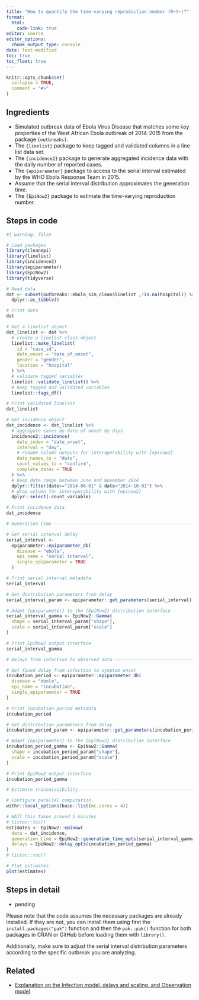 ```yaml
---
title: "How to quantify the time-varying reproduction number (R~t~)?"
format: 
  html:
    code-link: true
editor: source
editor_options: 
  chunk_output_type: console
date: last-modified
toc: true
toc_float: true
---
```


```r
knitr::opts_chunk$set(
  collapse = TRUE,
  comment = "#>"
)
```

## Ingredients

- Simulated outbreak data of Ebola Virus Disease that matches some key properties of the West African Ebola outbreak of 2014-2015 from the package `{outbreaks}`.
- The `{linelist}` package to keep tagged and validated columns in a line list data set.
- The `{incidence2}` package to generate aggregated incidence data with the daily number of reported cases.
- The `{epiparameter}` package to access to the serial interval estimated by the WHO Ebola Response Team in 2015.
- Assume that the serial interval distribution approximates the generation time.
- The `{EpiNow2}` package to estimate the time-varying reproduction number.

## Steps in code

```r
#| warning: false

# Load packages
library(cleanepi)
library(linelist)
library(incidence2)
library(epiparameter)
library(EpiNow2)
library(tidyverse)

# Read data
dat <- subset(outbreaks::ebola_sim_clean$linelist ,!is.na(hospital)) %>% 
  dplyr::as_tibble()

# Print data
dat

# Get a linelist object
dat_linelist <- dat %>% 
  # create a linelist class object
  linelist::make_linelist(
    id = "case_id",
    date_onset = "date_of_onset", 
    gender = "gender",
    location = "hospital"
  ) %>% 
  # validate tagged variables
  linelist::validate_linelist() %>% 
  # keep tagged and validated variables
  linelist::tags_df()

# Print validated linelist
dat_linelist

# Get incidence object
dat_incidence <- dat_linelist %>% 
  # aggregate cases by date of onset by days
  incidence2::incidence(
    date_index = "date_onset",
    interval = "day", 
    # rename column outputs for interoperability with {epinow2}
    date_names_to = "date",
    count_values_to = "confirm",
    complete_dates = TRUE 
  ) %>%
  # keep date range between June and November 2014
  dplyr::filter(date>="2014-06-01" & date<"2014-10-01") %>%
  # drop column for interoperability with {epinow2}
  dplyr::select(-count_variable)

# Print incidence data
dat_incidence

# Generation time ---------------------------------------------------------

# Get serial interval delay
serial_interval <-
  epiparameter::epiparameter_db(
    disease = "ebola",
    epi_name = "serial interval",
    single_epiparameter = TRUE
  )

# Print serial interval metadata
serial_interval

# Get distribution parameters from delay 
serial_interval_param <- epiparameter::get_parameters(serial_interval)

# Adapt {epiparameter} to the {EpiNow2} distribution interface
serial_interval_gamma <- EpiNow2::Gamma(
  shape = serial_interval_param["shape"],
  scale = serial_interval_param["scale"]
)

# Print EpiNow2 output interface
serial_interval_gamma

# Delays from infection to observed data ----------------------------------

# Get fixed delay from infection to symptom onset
incubation_period <- epiparameter::epiparameter_db(
  disease = "ebola",
  epi_name = "incubation",
  single_epiparameter = TRUE
)

# Print incubation period metadata
incubation_period

# Get distribution parameters from delay 
incubation_period_param <- epiparameter::get_parameters(incubation_period)

# Adapt {epiparameter} to the {EpiNow2} distribution interface
incubation_period_gamma <- EpiNow2::Gamma(
  shape = incubation_period_param["shape"],
  scale = incubation_period_param["scale"]
)

# Print EpiNow2 output interface
incubation_period_gamma

# Estimate transmissibility -----------------------------------------------

# Configure parallel computation
withr::local_options(base::list(mc.cores = 4))

# WAIT this takes around 5 minutes
# tictoc::tic()
estimates <- EpiNow2::epinow(
  data = dat_incidence,
  generation_time = EpiNow2::generation_time_opts(serial_interval_gamma),
  delays = EpiNow2::delay_opts(incubation_period_gamma)
)
# tictoc::toc()

# Plot estimates
plot(estimates)
```

## Steps in detail

- pending
<!-- - The `outbreaks` package is loaded to access the simulated Ebola outbreak data. -->
<!-- - The `epiparameter` package is loaded to access the library of epidemiological parameters. -->

<!-- - The `ebola_sim_clean` object from the package contains the simulated outbreak data. -->
<!-- - The `linelist` object contains the first list element from `ebola_sim_clean`. -->
<!-- - The `incidence()` function from the `incidence` package converts the vector `date_of_onset` from the `linelist` data frame to an `incidence` class object. -->

<!-- - The `epidist_db()` function from the `epiparameter` package extract a parameter by specifying the disease name in the `disease` argument, epidemiological distribution in the `epi_name` argument, and author name in the `author` argument. -->

<!-- - The `estimate_R()` function from the `EpiEstim` package estimates the time-varying reproduction number (Rt). We provide the `incidence_data`, specify the method as `"parametric_si"` (parametric with a known serial interval), and pass the serial interval distribution parameters using the `make_config` function. -->
<!-- - The `plot` function creates three plots from the `estimate_R` class object.  -->

Please note that the code assumes the necessary packages are already installed. If they are not, you can install them using first the `install.packages("pak")` function and then the `pak::pak()` function for both packages in CRAN or GitHub before loading them with `library()`. 

Additionally, make sure to adjust the serial interval distribution parameters according to the specific outbreak you are analyzing.

## Related

- [Explanation on the Infection model, delays and scaling, and Observation model](https://epiforecasts.io/EpiNow2/articles/estimate_infections.html)
